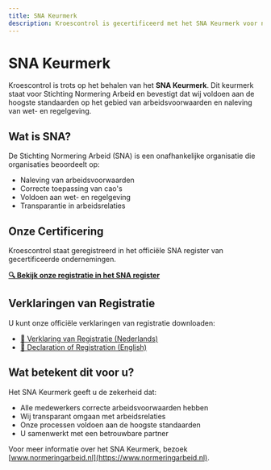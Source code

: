 ```yaml
---
title: SNA Keurmerk
description: Kroescontrol is gecertificeerd met het SNA Keurmerk voor naleving van arbeidsvoorwaarden
---
```


# SNA Keurmerk

Kroescontrol is trots op het behalen van het **SNA Keurmerk**. Dit keurmerk staat voor Stichting Normering Arbeid en bevestigt dat wij voldoen aan de hoogste standaarden op het gebied van arbeidsvoorwaarden en naleving van wet- en regelgeving.

## Wat is SNA?

De Stichting Normering Arbeid (SNA) is een onafhankelijke organisatie die organisaties beoordeelt op:

- Naleving van arbeidsvoorwaarden
- Correcte toepassing van cao's
- Voldoen aan wet- en regelgeving
- Transparantie in arbeidsrelaties

## Onze Certificering

Kroescontrol staat geregistreerd in het officiële SNA register van gecertificeerde ondernemingen.

**[🔍 Bekijk onze registratie in het SNA register](https://www.normeringarbeid.nl/snakeurmerk/gecertificeerde-ondernemingen?q=kroescontrol)**

## Verklaringen van Registratie

U kunt onze officiële verklaringen van registratie downloaden:

- [📄 Verklaring van Registratie (Nederlands)](/sna/SNA_VerklaringVanRegistratie_Kroescontrol_20250404.pdf)
- [📄 Declaration of Registration (English)](/sna/SNA_DeclarationOfRegistration_Kroescontrol_20250404.pdf)

## Wat betekent dit voor u?

Het SNA Keurmerk geeft u de zekerheid dat:

- Alle medewerkers correcte arbeidsvoorwaarden hebben
- Wij transparant omgaan met arbeidsrelaties
- Onze processen voldoen aan de hoogste standaarden
- U samenwerkt met een betrouwbare partner

Voor meer informatie over het SNA Keurmerk, bezoek [www.normeringarbeid.nl](https://www.normeringarbeid.nl).

